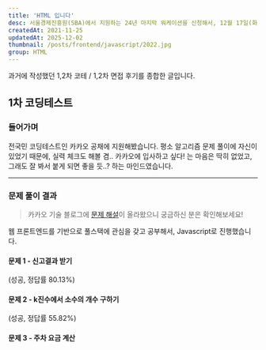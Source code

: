 ```yaml
---
title: 'HTML 입니다'
desc: 서울경제진흥원(SBA)에서 지원하는 24년 마지막 워케이션을 신청해서, 12월 17일(화)부터 20일(금)까지 태백 오투리조트로 다녀왔습니다. 그래도 게속계속 개발을 할수 있다고 믿어보자 나는 아직 힘낼수있다.
createdAt: 2021-11-25
updatedAt: 2025-12-02
thumbnail: /posts/frontend/javascript/2022.jpg
group: HTML
---
```


<Callout type='info'>
  과거에 작성했던 1,2차 코테 / 1,2차 면접 후기를 종합한 글입니다.
</Callout>

## 1차 코딩테스트

### 들어가며

전국민 코딩테스트인 카카오 공채에 지원해봤습니다.
평소 알고리즘 문제 풀이에 자신이 있었기 때문에, 실력 체크도 해볼 겸..
카카오에 입사하고 싶다! 는 마음은 딱히 없었고, 그래도 잘 봐서 붙게 되면 좋을 듯..? 하는 마인드였습니다.

---

### 문제 풀이 결과

> 카카오 기술 블로그에 [문제 해설](https://tech.kakao.com/2022/01/14/2022-kakao-recruitment-round-1/)이 올라왔으니 궁금하신 분은 확인해보세요!

웹 프론트엔드를 기반으로 풀스택에 관심을 갖고 공부해서, Javascript로 진행했습니다.

#### 문제 1 - 신고결과 받기

(성공, 정답률 80.13%)

#### 문제 2 - k진수에서 소수의 개수 구하기

(성공, 정답률 55.82%)

#### 문제 3 - 주차 요금 계산
